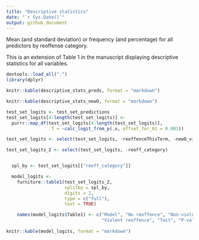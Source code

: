 ```yaml
---
title: "Descriptive statistics"
date: "`r Sys.Date()`"
output: github_document
---
```


Mean (and standard deviation) or frequency (and percentage) for all predictors by reoffense category.

This is an extension of Table 1 in the manuscript displaying descriptive statistics for all variables.


```r
devtools::load_all(".")
library(dplyr)
```

```r
knitr::kable(descriptive_stats_preds, format = "markdown")
```

```r
knitr::kable(descriptive_stats_newO, format = "markdown")
```

```r
test_set_logits <- test_set_predictions
test_set_logits[4:length(test_set_logits)] <-
  purrr::map_df(test_set_logits[4:length(test_set_logits)], 
                .f = ~calc_logit_from_p(.x, offset_for_01 = 0.001)) 

test_set_logits <- select(test_set_logits, -reoffenceThisTerm, -newO_violent)

```

```r
test_set_logits_2 <- select(test_set_logits, -reoff_category)


  spl_by <- test_set_logits[["reoff_category"]]

  model_logits <- 
    furniture::table1(test_set_logits_2,
                      splitby = spl_by,
                      digits = 2,
                      type = c("full"),
                      test = TRUE)

    names(model_logits$Table1) <- c("Model", "No reoffence", "Non-violent reoffence",
                                    "Violent reoffence", "Test", "P-value")
  
knitr::kable(model_logits, format = "markdown")
```


